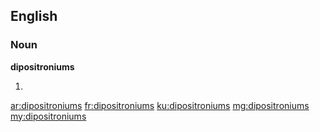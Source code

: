 ==English==

===Noun===
'''dipositroniums'''

# {{plural of|dipositronium}}

[[ar:dipositroniums]]
[[fr:dipositroniums]]
[[ku:dipositroniums]]
[[mg:dipositroniums]]
[[my:dipositroniums]]